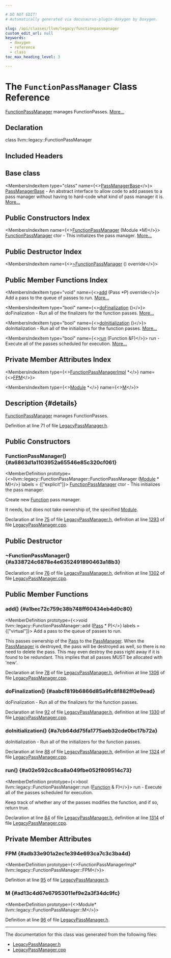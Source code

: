 ```yaml
---

# DO NOT EDIT!
# Automatically generated via docusaurus-plugin-doxygen by Doxygen.

slug: /api/classes/llvm/legacy/functionpassmanager
custom_edit_url: null
keywords:
  - doxygen
  - reference
  - class
toc_max_heading_level: 3

---
```





# The `FunctionPassManager` Class Reference

<DoxygenPage pluginConfig={pluginConfig}>

<a href="/docs/api/classes/llvm/legacy/functionpassmanager">FunctionPassManager</a> manages FunctionPasses. <a href="#details">More...</a>

## Declaration

<CodeBlock>class llvm::legacy::FunctionPassManager</CodeBlock>

## Included Headers

<IncludesList>
<IncludesListItem
  filePath="llvm/IR/LegacyPassManager.h"
  permalink="/docs/api/files/include/include/llvm/include/llvm/ir/legacypassmanager-h"
  isLocal="true" />
</IncludesList>

## Base class

<MembersIndex>

<MembersIndexItem
  type="class"
  name={<><a href="/docs/api/classes/llvm/legacy/passmanagerbase">PassManagerBase</a></>}>
<a href="/docs/api/classes/llvm/legacy/passmanagerbase">PassManagerBase</a> - An abstract interface to allow code to add passes to a pass manager without having to hard-code what kind of pass manager it is. <a href="/docs/api/classes/llvm/legacy/passmanagerbase/#details">More...</a>
</MembersIndexItem>

</MembersIndex>

## Public Constructors Index

<MembersIndex>

<MembersIndexItem
  name={<><a href="#a6863d1a1103952a65546e85c320cf061">FunctionPassManager</a> (Module &#42;M)</>}>
<a href="/docs/api/classes/llvm/legacy/functionpassmanager">FunctionPassManager</a> ctor - This initializes the pass manager. <a href="#a6863d1a1103952a65546e85c320cf061">More...</a>
</MembersIndexItem>

</MembersIndex>

## Public Destructor Index

<MembersIndex>

<MembersIndexItem
  name={<><a href="#a338724c6878e4e6352491890463a18b3">~FunctionPassManager</a> () override</>}>
</MembersIndexItem>

</MembersIndex>

## Public Member Functions Index

<MembersIndex>

<MembersIndexItem
  type="void"
  name={<><a href="#a1bec72c759c38b748ff60434eb4d0c80">add</a> (Pass &#42;P) override</>}>
Add a pass to the queue of passes to run. <a href="#a1bec72c759c38b748ff60434eb4d0c80">More...</a>
</MembersIndexItem>

<MembersIndexItem
  type="bool"
  name={<><a href="#aabcf819b6866d85a9fc8f882ff0e9ead">doFinalization</a> ()</>}>
doFinalization - Run all of the finalizers for the function passes. <a href="#aabcf819b6866d85a9fc8f882ff0e9ead">More...</a>
</MembersIndexItem>

<MembersIndexItem
  type="bool"
  name={<><a href="#a7cb64dd75fa1775aeb32cde0bc17b72a">doInitialization</a> ()</>}>
doInitialization - Run all of the initializers for the function passes. <a href="#a7cb64dd75fa1775aeb32cde0bc17b72a">More...</a>
</MembersIndexItem>

<MembersIndexItem
  type="bool"
  name={<><a href="#a02e592cc8ca8a049fbe052f809514c73">run</a> (Function &amp;F)</>}>
run - Execute all of the passes scheduled for execution. <a href="#a02e592cc8ca8a049fbe052f809514c73">More...</a>
</MembersIndexItem>

</MembersIndex>

## Private Member Attributes Index

<MembersIndex>

<MembersIndexItem
  type={<><a href="/docs/api/classes/llvm/legacy/functionpassmanagerimpl">FunctionPassManagerImpl</a> &#42;</>}
  name={<><a href="#adb33e901a2ec1e394e693ca7c3c3ba4d">FPM</a></>}>
</MembersIndexItem>

<MembersIndexItem
  type={<><a href="/docs/api/classes/llvm/module">Module</a> &#42;</>}
  name={<><a href="#ad13c4d67e67953011ef9e2a3f34dc9fc">M</a></>}>
</MembersIndexItem>

</MembersIndex>

## Description {#details}

<a href="/docs/api/classes/llvm/legacy/functionpassmanager">FunctionPassManager</a> manages FunctionPasses.

Definition at line 71 of file <a href="/docs/api/files/include/include/llvm/include/llvm/ir/legacypassmanager-h">LegacyPassManager.h</a>.

<SectionDefinition>

## Public Constructors

### FunctionPassManager() {#a6863d1a1103952a65546e85c320cf061}

<MemberDefinition
  prototype={<>llvm::legacy::FunctionPassManager::FunctionPassManager (<a href="/docs/api/classes/llvm/module">Module</a> &#42; M)</>}
  labels = {["explicit"]}>
<a href="/docs/api/classes/llvm/legacy/functionpassmanager">FunctionPassManager</a> ctor - This initializes the pass manager.

Create new <a href="/docs/api/classes/llvm/function">Function</a> pass manager.

It needs, but does not take ownership of, the specified <a href="/docs/api/classes/llvm/module">Module</a>.

Declaration at line <a href="/docs/api/files/include/include/llvm/include/llvm/ir/legacypassmanager-h/#l00075">75</a> of file <a href="/docs/api/files/include/include/llvm/include/llvm/ir/legacypassmanager-h">LegacyPassManager.h</a>, definition at line <a href="/docs/api/files/lib/lib/ir/legacypassmanager-cpp/#l01293">1293</a> of file <a href="/docs/api/files/lib/lib/ir/legacypassmanager-cpp">LegacyPassManager.cpp</a>.
</MemberDefinition>

</SectionDefinition>

<SectionDefinition>

## Public Destructor

### ~FunctionPassManager() {#a338724c6878e4e6352491890463a18b3}

<MemberDefinition
  prototype="llvm::legacy::FunctionPassManager::~FunctionPassManager ()">

Declaration at line <a href="/docs/api/files/include/include/llvm/include/llvm/ir/legacypassmanager-h/#l00076">76</a> of file <a href="/docs/api/files/include/include/llvm/include/llvm/ir/legacypassmanager-h">LegacyPassManager.h</a>, definition at line <a href="/docs/api/files/lib/lib/ir/legacypassmanager-cpp/#l01302">1302</a> of file <a href="/docs/api/files/lib/lib/ir/legacypassmanager-cpp">LegacyPassManager.cpp</a>.
</MemberDefinition>

</SectionDefinition>

<SectionDefinition>

## Public Member Functions

### add() {#a1bec72c759c38b748ff60434eb4d0c80}

<MemberDefinition
  prototype={<>void llvm::legacy::FunctionPassManager::add (<a href="/docs/api/classes/llvm/pass">Pass</a> &#42; P)</>}
  labels = {["virtual"]}>
Add a pass to the queue of passes to run.

This passes ownership of the <a href="/docs/api/classes/llvm/pass">Pass</a> to the <a href="/docs/api/classes/llvm/legacy/passmanager">PassManager</a>. When the <a href="/docs/api/classes/llvm/legacy/passmanager">PassManager</a> is destroyed, the pass will be destroyed as well, so there is no need to delete the pass. This may even destroy the pass right away if it is found to be redundant. This implies that all passes MUST be allocated with &#39;new&#39;.

Declaration at line <a href="/docs/api/files/include/include/llvm/include/llvm/ir/legacypassmanager-h/#l00078">78</a> of file <a href="/docs/api/files/include/include/llvm/include/llvm/ir/legacypassmanager-h">LegacyPassManager.h</a>, definition at line <a href="/docs/api/files/lib/lib/ir/legacypassmanager-cpp/#l01306">1306</a> of file <a href="/docs/api/files/lib/lib/ir/legacypassmanager-cpp">LegacyPassManager.cpp</a>.
</MemberDefinition>

### doFinalization() {#aabcf819b6866d85a9fc8f882ff0e9ead}

<MemberDefinition
  prototype="bool llvm::legacy::FunctionPassManager::doFinalization ()">
doFinalization - Run all of the finalizers for the function passes.

Declaration at line <a href="/docs/api/files/include/include/llvm/include/llvm/ir/legacypassmanager-h/#l00092">92</a> of file <a href="/docs/api/files/include/include/llvm/include/llvm/ir/legacypassmanager-h">LegacyPassManager.h</a>, definition at line <a href="/docs/api/files/lib/lib/ir/legacypassmanager-cpp/#l01330">1330</a> of file <a href="/docs/api/files/lib/lib/ir/legacypassmanager-cpp">LegacyPassManager.cpp</a>.
</MemberDefinition>

### doInitialization() {#a7cb64dd75fa1775aeb32cde0bc17b72a}

<MemberDefinition
  prototype="bool llvm::legacy::FunctionPassManager::doInitialization ()">
doInitialization - Run all of the initializers for the function passes.

Declaration at line <a href="/docs/api/files/include/include/llvm/include/llvm/ir/legacypassmanager-h/#l00088">88</a> of file <a href="/docs/api/files/include/include/llvm/include/llvm/ir/legacypassmanager-h">LegacyPassManager.h</a>, definition at line <a href="/docs/api/files/lib/lib/ir/legacypassmanager-cpp/#l01324">1324</a> of file <a href="/docs/api/files/lib/lib/ir/legacypassmanager-cpp">LegacyPassManager.cpp</a>.
</MemberDefinition>

### run() {#a02e592cc8ca8a049fbe052f809514c73}

<MemberDefinition
  prototype={<>bool llvm::legacy::FunctionPassManager::run (<a href="/docs/api/classes/llvm/function">Function</a> &amp; F)</>}>
run - Execute all of the passes scheduled for execution.

Keep track of whether any of the passes modifies the function, and if so, return true.

Declaration at line <a href="/docs/api/files/include/include/llvm/include/llvm/ir/legacypassmanager-h/#l00084">84</a> of file <a href="/docs/api/files/include/include/llvm/include/llvm/ir/legacypassmanager-h">LegacyPassManager.h</a>, definition at line <a href="/docs/api/files/lib/lib/ir/legacypassmanager-cpp/#l01314">1314</a> of file <a href="/docs/api/files/lib/lib/ir/legacypassmanager-cpp">LegacyPassManager.cpp</a>.
</MemberDefinition>

</SectionDefinition>

<SectionDefinition>

## Private Member Attributes

### FPM {#adb33e901a2ec1e394e693ca7c3c3ba4d}

<MemberDefinition
  prototype={<>FunctionPassManagerImpl&#42; llvm::legacy::FunctionPassManager::FPM</>}>

Definition at line <a href="/docs/api/files/include/include/llvm/include/llvm/ir/legacypassmanager-h/#l00095">95</a> of file <a href="/docs/api/files/include/include/llvm/include/llvm/ir/legacypassmanager-h">LegacyPassManager.h</a>.
</MemberDefinition>

### M {#ad13c4d67e67953011ef9e2a3f34dc9fc}

<MemberDefinition
  prototype={<>Module&#42; llvm::legacy::FunctionPassManager::M</>}>

Definition at line <a href="/docs/api/files/include/include/llvm/include/llvm/ir/legacypassmanager-h/#l00096">96</a> of file <a href="/docs/api/files/include/include/llvm/include/llvm/ir/legacypassmanager-h">LegacyPassManager.h</a>.
</MemberDefinition>

</SectionDefinition>

<hr/>

The documentation for this class was generated from the following files:

<ul>
<li><a href="/docs/api/files/include/include/llvm/include/llvm/ir/legacypassmanager-h">LegacyPassManager.h</a></li>
<li><a href="/docs/api/files/lib/lib/ir/legacypassmanager-cpp">LegacyPassManager.cpp</a></li>
</ul>

</DoxygenPage>
